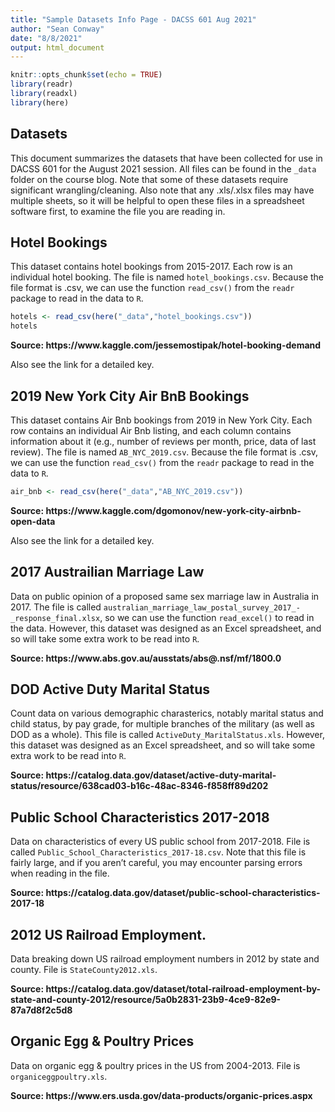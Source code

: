 ```yaml
---
title: "Sample Datasets Info Page - DACSS 601 Aug 2021"
author: "Sean Conway"
date: "8/8/2021"
output: html_document
---
```


```r
knitr::opts_chunk$set(echo = TRUE)
library(readr)
library(readxl)
library(here)
```
  
## Datasets
  
This document summarizes the datasets that have been collected for use in DACSS 601 for the August 2021 session. All files can be found in the `_data` folder on the course blog. Note that some of these datasets require significant wrangling/cleaning. Also note that any .xls/.xlsx files may have multiple sheets, so it will be helpful to open these files in a spreadsheet software first, to examine the file you are reading in.
  
## Hotel Bookings
  
This dataset contains hotel bookings from 2015-2017. Each row is an individual hotel booking. The file is named `hotel_bookings.csv`. Because the file format is .csv, we can use the function `read_csv()` from the `readr` package to read in the data to `R`.
  
```r
hotels <- read_csv(here("_data","hotel_bookings.csv"))
hotels
```
  
**Source: https://www.kaggle.com/jessemostipak/hotel-booking-demand**
  
Also see the link for a detailed key. 
  
## 2019 New York City Air BnB Bookings

This dataset contains Air Bnb bookings from 2019 in New York City. Each row contains an individual Air Bnb listing, and each column contains information about it (e.g., number of reviews per month, price, data of last review). The file is named `AB_NYC_2019.csv`. Because the file format is .csv, we can use the function `read_csv()` from the `readr` package to read in the data to `R`.
  
```r
air_bnb <- read_csv(here("_data","AB_NYC_2019.csv"))
```
  
**Source: https://www.kaggle.com/dgomonov/new-york-city-airbnb-open-data** 
  
Also see the link for a detailed key. 
  
## 2017 Austrailian Marriage Law 
  
Data on public opinion of a proposed same sex marriage law in Australia in 2017. The file is called `australian_marriage_law_postal_survey_2017_-_response_final.xlsx`, so we can use the function `read_excel()` to read in the data. However, this dataset was designed as an Excel spreadsheet, and so will take some extra work to be read into `R`.
  
**Source: https://www.abs.gov.au/ausstats/abs@.nsf/mf/1800.0**
  
## DOD Active Duty Marital Status
  
Count data on various demographic charasterics, notably marital status and child status, by pay grade, for multiple branches of the military (as well as DOD as a whole). This file is called `ActiveDuty_MaritalStatus.xls`. However, this dataset was designed as an Excel spreadsheet, and so will take some extra work to be read into `R`.
  
**Source: https://catalog.data.gov/dataset/active-duty-marital-status/resource/638cad03-b16c-48ac-8346-f858ff89d202**
  
## Public School Characteristics 2017-2018
  
Data on characteristics of every US public school from 2017-2018. File is called `Public_School_Characteristics_2017-18.csv`. Note that this file is fairly large, and if you aren't careful, you may encounter parsing errors when reading in the file.

**Source: https://catalog.data.gov/dataset/public-school-characteristics-2017-18**
  
## 2012 US Railroad Employment.
  
Data breaking down US railroad employment numbers in 2012 by state and county. File is `StateCounty2012.xls`.
  
**Source: https://catalog.data.gov/dataset/total-railroad-employment-by-state-and-county-2012/resource/5a0b2831-23b9-4ce9-82e9-87a7d8f2c5d8**  
  
## Organic Egg & Poultry Prices
  
Data on organic egg & poultry prices in the US from 2004-2013. File is `organiceggpoultry.xls`. 
  
**Source: https://www.ers.usda.gov/data-products/organic-prices.aspx**  